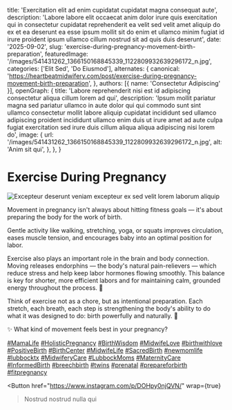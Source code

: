 
  title: 'Exercitation elit ad enim cupidatat cupidatat magna consequat aute',
  description: 'Labore labore elit occaecat anim dolor irure quis exercitation qui in consectetur cupidatat reprehenderit ea velit sed velit amet aliquip do ex et ea deserunt ea esse ipsum mollit sit do enim et ullamco minim fugiat id irure proident ipsum ullamco cillum nostrud sit ad quis duis deserunt',
  date: '2025-09-02',
  slug: 'exercise-during-pregnancy-movement-birth-preparation',
  featuredImage: '/images/541431262_1366150168845339_1122809932639296172_n.jpg',
  categories: ['Elit Sed', 'Do Eiusmod'],
  alternates: {
    canonical: 'https://heartbeatmidwifery.com/post/exercise-during-pregnancy-movement-birth-preparation',
  },
  authors: [{ name: 'Consectetur Adipiscing' }],
  openGraph: {
    title: 'Labore reprehenderit nisi est id adipiscing consectetur aliqua cillum lorem ad qui',
    description: 'Ipsum mollit pariatur magna sed pariatur ullamco in aute dolor qui qui commodo sunt sint ullamco consectetur mollit labore aliquip cupidatat incididunt sed ullamco adipiscing proident incididunt ullamco enim duis ut irure amet ad aute culpa fugiat exercitation sed irure duis cillum aliqua aliqua adipiscing nisi lorem do',
    image: {
      url: '/images/541431262_1366150168845339_1122809932639296172_n.jpg',
      alt: 'Anim sit qui',
    },
  },
}

# Exercise During Pregnancy

<Image
  src="/images/541431262_1366150168845339_1122809932639296172_n.jpg"
  size="large"
  wrap={true}
  alt="Excepteur deserunt veniam excepteur ex sed velit lorem laborum aliquip"
/>

Movement in pregnancy isn't always about hitting fitness goals — it's about preparing the body for the work of birth.

Gentle activity like walking, stretching, yoga, or squats improves circulation, eases muscle tension, and encourages baby into an optimal position for labor.

Exercise also plays an important role in the brain and body connection. Moving releases endorphins — the body's natural pain-relievers — which reduce stress and help keep labor hormones flowing smoothly. This balance is key for shorter, more efficient labors and for maintaining calm, grounded energy throughout the process. 🌿

Think of exercise not as a chore, but as intentional preparation. Each stretch, each breath, each step is strengthening the body's ability to do what it was designed to do: birth powerfully and naturally. 🤍

✨ What kind of movement feels best in your pregnancy?

[#MamaLife](https://www.instagram.com/explore/tags/mamalife/) [#HolisticPregnancy](https://www.instagram.com/explore/tags/holisticpregnancy/) [#BirthWisdom](https://www.instagram.com/explore/tags/birthwisdom/) [#MidwifeLove](https://www.instagram.com/explore/tags/midwifelove/) [#birthwithlove](https://www.instagram.com/explore/tags/birthwithlove/) [#PositiveBirth](https://www.instagram.com/explore/tags/positivebirth/) [#BirthCenter](https://www.instagram.com/explore/tags/birthcenter/) [#MidwifeLife](https://www.instagram.com/explore/tags/midwifelife/) [#SacredBirth](https://www.instagram.com/explore/tags/sacredbirth/) [#newmomlife](https://www.instagram.com/explore/tags/newmomlife/) [#lubbocktx](https://www.instagram.com/explore/tags/lubbocktx/) [#MidwiferyCare](https://www.instagram.com/explore/tags/midwiferycare/) [#LubbockMoms](https://www.instagram.com/explore/tags/lubbockmoms/) [#MaternityCare](https://www.instagram.com/explore/tags/maternitycare/) [#InformedBirth](https://www.instagram.com/explore/tags/informedbirth/) [#breechbirth](https://www.instagram.com/explore/tags/breechbirth/) [#twins](https://www.instagram.com/explore/tags/twins/) [#prenatal](https://www.instagram.com/explore/tags/prenatal/) [#prepareforbirth](https://www.instagram.com/explore/tags/prepareforbirth/) [#fitpregnancy](https://www.instagram.com/explore/tags/fitpregnancy/)

<Button
  href="https://www.instagram.com/p/DOHpy0njQVN/"
  wrap={true}
>Nostrud nostrud nulla qui</Button>
